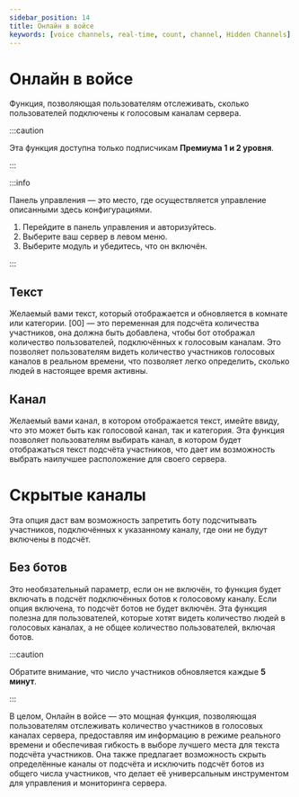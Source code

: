 ```yaml
---
sidebar_position: 14
title: Онлайн в войсе
keywords: [voice channels, real-time, count, channel, Hidden Channels] 
---
```



# Онлайн в войсе

Функция, позволяющая пользователям отслеживать, сколько пользователей подключены к голосовым каналам сервера. 

:::caution 

Эта функция доступна только подписчикам **Премиума 1 и 2 уровня**.

:::

:::info

Панель управления — это место, где осуществляется управление описанными здесь конфигурациями.

1. Перейдите в панель управления и авторизуйтесь. 
2. Выберите ваш сервер в левом меню.
3. Выберите модуль и убедитесь, что он включён. 

:::

## Текст

Желаемый вами текст, который отображается и обновляется в комнате или категории. [00] — это переменная для подсчёта количества участников, она должна быть добавлена, чтобы бот отображал количество пользователей, подключённых к голосовым каналам. Это позволяет пользователям видеть количество участников голосовых каналов в реальном времени, что позволяет легко определить, сколько людей в настоящее время активны.

## Канал

Желаемый вами канал, в котором отображается текст, имейте ввиду, что это может быть как голосовой канал, так и категория. Эта функция позволяет пользователям выбирать канал, в котором будет отображаться текст подсчёта участников, что дает им возможность выбрать наилучшее расположение для своего сервера.

# Скрытые каналы

Эта опция даст вам возможность запретить боту подсчитывать участников, подключённых к указанному каналу, где они не будут включены в подсчёт.

## Без ботов

Это необязательный параметр, если он не включён, то функция будет включать в подсчёт подключённых ботов к голосовому каналу. Если опция включена, то подсчёт ботов не будет включён. Эта функция полезна для пользователей, которые хотят видеть количество людей в голосовых каналах, а не общее количество пользователей, включая ботов.

:::caution 

Обратите внимание, что число участников обновляется каждые **5 минут**.

:::

В целом, Онлайн в войсе — это мощная функция, позволяющая пользователям отслеживать количество участников в голосовых каналах сервера, предоставляя им информацию в режиме реального времени и обеспечивая гибкость в выборе лучшего места для текста подсчёта участников. Она также предлагает возможность скрыть определённые каналы от подсчёта и исключить подсчёт ботов из общего числа участников, что делает её универсальным инструментом для управления и мониторинга сервера.




